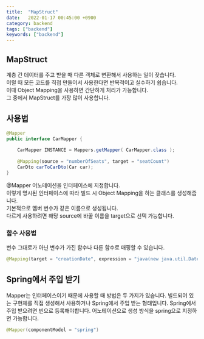 ```yaml
---
title:  "MapStruct"
date:   2022-01-17 00:45:00 +0900
category: backend
tags: ["backend"]
keywords: ["backend"]
---
```


## MapStruct
계층 간 데이터를 주고 받을 때 다른 객체로 변환해서 사용하는 일이 잦습니다.  
이럴 때 모든 코드를 직접 만들어서 사용한다면 반복적이고 실수하기 쉽습니다.  
이때 Object Mapping을 사용하면 간단하게 처리가 가능합니다.  
그 중에서 MapStruct를 가장 많이 사용합니다.  

## 사용법
```java
@Mapper 
public interface CarMapper {
 
    CarMapper INSTANCE = Mappers.getMapper( CarMapper.class ); 
 
    @Mapping(source = "numberOfSeats", target = "seatCount")
    CarDto carToCarDto(Car car); 
}
```
@Mapper 어노테이션을 인터페이스에 지정합니다.  
이렇게 명시된 인터페이스에 따라 빌드 시 Object Mapping을 하는 클래스를 생성해줍니다.  
기본적으로 멤버 변수가 같은 이름으로 생성됩니다.  
다르게 사용하려면 해당 source에 바꿀 이름을 target으로 선택 가능합니다.  

### 함수 사용법
변수 그대로가 아닌 변수가 가진 함수나 다른 함수로 매핑할 수 있습니다.    
```java
@Mapping(target = "creationDate", expression = "java(new java.util.Date())")
```

## Spring에서 주입 받기
Mapper는 인터페이스이기 때문에 사용할 때 방법은 두 가지가 있습니다.
빌드되어 있는 구현체를 직접 생성해서 사용하거나 Spring에서 주입 받는 형태입니다.
Spring에서 주입 받으려면 빈으로 등록해야합니다.
어노테이션으로 생성 방식을 spring으로 지정하면 가능합니다.
```java
@Mapper(componentModel = "spring")
```